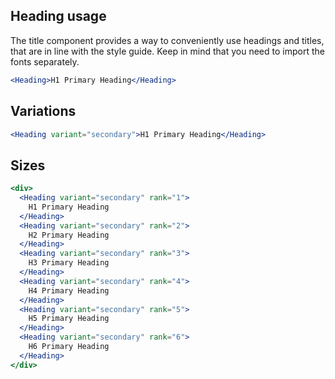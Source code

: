 
## Heading usage

The title component provides a way to conveniently use headings and titles, that are in line with the style guide. Keep in mind that you need to import the fonts separately.

```jsx
<Heading>H1 Primary Heading</Heading>
```

## Variations

```jsx
<Heading variant="secondary">H1 Primary Heading</Heading>
```

## Sizes

```jsx
<div>
  <Heading variant="secondary" rank="1">
    H1 Primary Heading
  </Heading>
  <Heading variant="secondary" rank="2">
    H2 Primary Heading
  </Heading>
  <Heading variant="secondary" rank="3">
    H3 Primary Heading
  </Heading>
  <Heading variant="secondary" rank="4">
    H4 Primary Heading
  </Heading>
  <Heading variant="secondary" rank="5">
    H5 Primary Heading
  </Heading>
  <Heading variant="secondary" rank="6">
    H6 Primary Heading
  </Heading>
</div>
```
